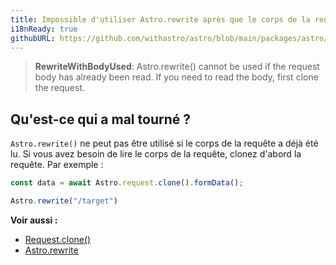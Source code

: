 ```yaml
---
title: Impossible d'utiliser Astro.rewrite après que le corps de la requête a été lu
i18nReady: true
githubURL: https://github.com/withastro/astro/blob/main/packages/astro/src/core/errors/errors-data.ts
---
```


> **RewriteWithBodyUsed**: Astro.rewrite() cannot be used if the request body has already been read. If you need to read the body, first clone the request.

## Qu'est-ce qui a mal tourné ?
`Astro.rewrite()` ne peut pas être utilisé si le corps de la requête a déjà été lu. Si vous avez besoin de lire le corps de la requête, clonez d'abord la requête. Par exemple :

```js
const data = await Astro.request.clone().formData();

Astro.rewrite("/target")
```

**Voir aussi :**
-  [Request.clone()](https://developer.mozilla.org/en-US/docs/Web/API/Request/clone)
-  [Astro.rewrite](/fr/reference/api-reference/#astrorewrite)


